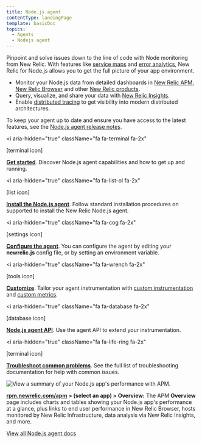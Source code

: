 ```yaml
---
title: Node.js agent
contentType: landingPage
template: basicDoc
topics:
  - Agents
  - Nodejs agent
---
```


Pinpoint and solve issues down to the line of code with Node monitoring from New Relic. With features like [service maps](/docs/data-analysis/service-maps/get-started/introduction-service-maps) and [error analytics](/docs/apm/applications-menu/error-analytics/error-analytics-explore-events-behind-errors), New Relic for Node.js allows you to get the full picture of your app environment.

* Monitor your Node.js data from detailed dashboards in [New Relic APM](/docs/apm/new-relic-apm/getting-started/introduction-new-relic-apm), [New Relic Browser](/docs/browser/new-relic-browser/getting-started/introduction-new-relic-browser) and other [New Relic products](https://newrelic.com/products).
* Query, visualize, and share your data with [New Relic Insights](/docs/insights/using-insights-ui/getting-started/introduction-new-relic-insights).
* Enable [distributed tracing](/docs/apm/distributed-tracing/getting-started/introduction-distributed-tracing) to get visibility into modern distributed architectures.

To keep your agent up to date and ensure you have access to the latest features, see the [Node.js agent release notes](/docs/release-notes/agent-release-notes/nodejs-release-notes).

<i
  aria-hidden="true"
  className="fa fa-terminal fa-2x"
>
  \[terminal icon]
</i>

**[Get started](/docs/agents/nodejs-agent/getting-started/introduction-new-relic-nodejs)**. Discover Node.js agent capabilities and how to get up and running.

<i
  aria-hidden="true"
  className="fa fa-list-ol fa-2x"
>
  \[list icon]
</i>

**[Install the Node.js agent](/docs/agents/nodejs-agent/installation-configuration/install-nodejs-agent)**. Follow standard installation procedures on supported to install the New Relic Node.js agent.

<i
  aria-hidden="true"
  className="fa fa-cog fa-2x"
>
  \[settings icon]
</i>

**[Configure the agent](/docs/agents/nodejs-agent/installation-configuration/nodejs-agent-configuration)**. You can configure the agent by editing your **newrelic.js** config file, or by setting an environment variable.

<i
  aria-hidden="true"
  className="fa fa-wrench fa-2x"
>
  \[tools icon]
</i>

**[Customize](/docs/agents/nodejs-agent/supported-features)**. Tailor your agent instrumentation with [custom instrumentation](/docs/agents/nodejs-agent/supported-features/nodejs-custom-instrumentation) and [custom metrics](/docs/agents/nodejs-agent/supported-features/nodejs-custom-metrics).

<i
  aria-hidden="true"
  className="fa fa-database fa-2x"
>
  \[database icon]
</i>

**[Node.js agent API](/docs/agents/nodejs-agent/supported-features/nodejs-agent-api)**. Use the agent API to extend your instrumentation.

<i
  aria-hidden="true"
  className="fa fa-life-ring fa-2x"
>
  \[terminal icon]
</i>

**[Troubleshoot common problems](/docs/agents/nodejs-agent/troubleshooting)**. See the full list of troubleshooting documentation for help with common issues.

![View a summary of your Node.js app's performance with APM.](/images/APM_Node_landing-page_0.png "APM_Node_landing-page.png")

**[rpm.newrelic.com/apm](https://rpm.newrelic.com/apm) > (select an app) > Overview:** The APM **Overview** page includes charts and tables showing your Node.js app's performance at a glance, plus links to end user performance in New Relic Browser, hosts monitored by New Relic Infrastructure, data analysis via New Relic Insights, and more.

[View all Node.js agent docs](/docs/agents/nodejs-agent?toc=true)

